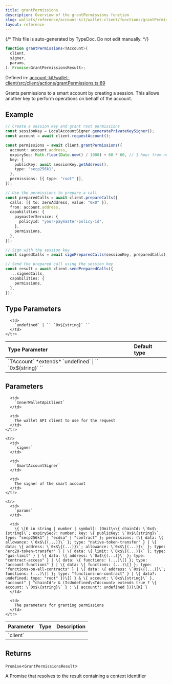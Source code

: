 ```yaml
---
title: grantPermissions
description: Overview of the grantPermissions function
slug: wallets/reference/account-kit/wallet-client/functions/grantPermissions
layout: reference
---
```


{/* This file is auto-generated by TypeDoc. Do not edit manually. */}

```ts
function grantPermissions<TAccount>(
  client,
  signer,
  params,
): Promise<GrantPermissionsResult>;
```

Defined in: [account-kit/wallet-client/src/client/actions/grantPermissions.ts:89](https://github.com/alchemyplatform/aa-sdk/blob/0cc60e9f694c242d91befdaa2f26cdec3ee389c5/account-kit/wallet-client/src/client/actions/grantPermissions.ts#L89)

Grants permissions to a smart account by creating a session.
This allows another key to perform operations on behalf of the account.

## Example

```ts
// Create a session key and grant root permissions
const sessionKey = LocalAccountSigner.generatePrivateKeySigner();
const account = await client.requestAccount();

const permissions = await client.grantPermissions({
  account: account.address,
  expirySec: Math.floor(Date.now() / 1000) + 60 * 60, // 1 hour from now
  key: {
    publicKey: await sessionKey.getAddress(),
    type: "secp256k1",
  },
  permissions: [{ type: "root" }],
});

// Use the permissions to prepare a call
const preparedCalls = await client.prepareCalls({
  calls: [{ to: zeroAddress, value: "0x0" }],
  from: account.address,
  capabilities: {
    paymasterService: {
      policyId: "your-paymaster-policy-id",
    },
    permissions,
  },
});

// Sign with the session key
const signedCalls = await signPreparedCalls(sessionKey, preparedCalls);

// Send the prepared call using the session key
const result = await client.sendPreparedCalls({
  ...signedCalls,
  capabilities: {
    permissions,
  },
});
```

## Type Parameters

<table>
  <thead>
    <tr>
      <th align="left">Type Parameter</th>
      <th align="left">Default type</th>
    </tr>
  </thead>

  <tbody>
    <tr>
      <td>
        `TAccount` *extends* `undefined` | `` `0x${string}` ``
      </td>

      <td>
        `undefined` | `` `0x${string}` ``
      </td>
    </tr>

  </tbody>
</table>

## Parameters

<table>
  <thead>
    <tr>
      <th align="left">Parameter</th>
      <th align="left">Type</th>
      <th align="left">Description</th>
    </tr>
  </thead>

  <tbody>
    <tr>
      <td>
        `client`
      </td>

      <td>
        `InnerWalletApiClient`
      </td>

      <td>
        The wallet API client to use for the request
      </td>
    </tr>

    <tr>
      <td>
        `signer`
      </td>

      <td>
        `SmartAccountSigner`
      </td>

      <td>
        The signer of the smart account
      </td>
    </tr>

    <tr>
      <td>
        `params`
      </td>

      <td>
        \{ \[K in string | number | symbol]: (Omit\<\{ chainId: \`0x$\{string}\`; expirySec?: number; key: \{ publicKey: \`0x$\{string}\`; type: "secp256k1" | "ecdsa" | "contract" }; permissions: (\{ data: \{ allowance: \`0x$\{(...)}\` }; type: "native-token-transfer" } | \{ data: \{ address: \`0x$\{(...)}\`; allowance: \`0x$\{(...)}\` }; type: "erc20-token-transfer" } | \{ data: \{ limit: \`0x$\{(...)}\` }; type: "gas-limit" } | \{ data: \{ address: \`0x$\{(...)}\` }; type: "contract-access" } | \{ data: \{ functions: (...)\[] }; type: "account-functions" } | \{ data: \{ functions: (...)\[] }; type: "functions-on-all-contracts" } | \{ data: \{ address: \`0x$\{(...)}\`; functions: (...)\[] }; type: "functions-on-contract" } | \{ data?: undefined; type: "root" })\[] } & \{ account: \`0x$\{string}\` }, "account" | "chainId"> & (IsUndefined\<TAccount> extends true ? \{ account: \`0x$\{string}\` } : \{ account?: undefined }))\[K] }
      </td>

      <td>
        The parameters for granting permissions
      </td>
    </tr>

  </tbody>
</table>

## Returns

`Promise`\<`GrantPermissionsResult`>

A Promise that resolves to the result containing a context identifier
